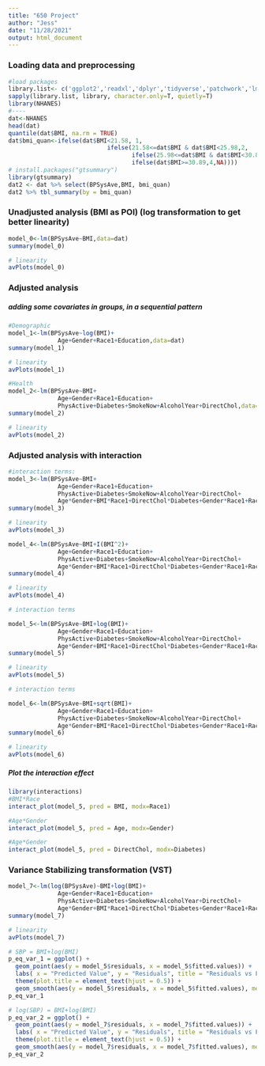---
title: "650 Project"
author: "Jess"
date: "11/28/2021"
output: html_document
---

### Loading data and preprocessing
```{r}
#load packages
library.list<- c('ggplot2','readxl','dplyr','tidyverse','patchwork','lme4','effects','sjPlot',"emmeans","gridExtra","car") #load packages
sapply(library.list, library, character.only=T, quietly=T)
library(NHANES)
#----
dat<-NHANES
head(dat)
quantile(dat$BMI, na.rm = TRUE)
dat$bmi_quan<-ifelse(dat$BMI<21.58, 1,
                            ifelse(21.58<=dat$BMI & dat$BMI<25.98,2,
                                   ifelse(25.98<=dat$BMI & dat$BMI<30.89, 3,
                                   ifelse(dat$BMI>=30.89,4,NA))))
# install.packages("gtsummary")
library(gtsummary)
dat2 <- dat %>% select(BPSysAve,BMI, bmi_quan)
dat2 %>% tbl_summary(by = bmi_quan)
```

### Unadjusted analysis (BMI as POI) (log transformation to get better linearity)
```{r}
model_0<-lm(BPSysAve~BMI,data=dat)
summary(model_0)

# linearity
avPlots(model_0)
```

### Adjusted analysis 
##### adding some covariates in groups, in a sequential pattern
```{r}
#Demographic
model_1<-lm(BPSysAve~log(BMI)+
              Age+Gender+Race1+Education,data=dat)
summary(model_1)

# linearity
avPlots(model_1)
```

```{r}
#Health
model_2<-lm(BPSysAve~BMI+
              Age+Gender+Race1+Education+
              PhysActive+Diabetes+SmokeNow+AlcoholYear+DirectChol,data=dat)
summary(model_2)

# linearity
avPlots(model_2)
```


###  Adjusted analysis with interaction
```{r}
#interaction terms:
model_3<-lm(BPSysAve~BMI+
              Age+Gender+Race1+Education+
              PhysActive+Diabetes+SmokeNow+AlcoholYear+DirectChol+
              Age*Gender+BMI*Race1+DirectChol*Diabetes+Gender*Race1+Race1*Education, data=dat)
summary(model_3)

# linearity
avPlots(model_3)
```


```{r}
model_4<-lm(BPSysAve~BMI+I(BMI^2)+
              Age+Gender+Race1+Education+
              PhysActive+Diabetes+SmokeNow+AlcoholYear+DirectChol+
              Age*Gender+BMI*Race1+DirectChol*Diabetes+Gender*Race1+Race1*Education, data=dat)
summary(model_4)

# linearity
avPlots(model_4)
```

```{r}
# interaction terms

model_5<-lm(BPSysAve~BMI+log(BMI)+
              Age+Gender+Race1+Education+
              PhysActive+Diabetes+SmokeNow+AlcoholYear+DirectChol+
              Age*Gender+BMI*Race1+DirectChol*Diabetes+Gender*Race1+Race1*Education, data=dat)
summary(model_5)

# linearity
avPlots(model_5)
```

```{r}
# interaction terms

model_6<-lm(BPSysAve~BMI+sqrt(BMI)+
              Age+Gender+Race1+Education+
              PhysActive+Diabetes+SmokeNow+AlcoholYear+DirectChol+
              Age*Gender+BMI*Race1+DirectChol*Diabetes+Gender*Race1+Race1*Education, data=dat)
summary(model_6)

# linearity
avPlots(model_6)
```

##### Plot the interaction effect
```{r}
library(interactions)
#BMI*Race
interact_plot(model_5, pred = BMI, modx=Race1)
```

```{r}
#Age*Gender
interact_plot(model_5, pred = Age, modx=Gender)
```


```{r}
#Age*Gender
interact_plot(model_5, pred = DirectChol, modx=Diabetes)
```


### Variance Stabilizing transformation (VST)
```{r}

model_7<-lm(log(BPSysAve)~BMI+log(BMI)+
              Age+Gender+Race1+Education+
              PhysActive+Diabetes+SmokeNow+AlcoholYear+DirectChol+
              Age*Gender+BMI*Race1+DirectChol*Diabetes+Gender*Race1+Race1*Education, data=dat)
summary(model_7)

# linearity
avPlots(model_7)
```

```{r}
# SBP = BMI+log(BMI)
p_eq_var_1 = ggplot() + 
  geom_point(aes(y = model_5$residuals, x = model_5$fitted.values)) + 
  labs( x = "Predicted Value", y = "Residuals", title = "Residuals vs Fitted values") +
  theme(plot.title = element_text(hjust = 0.5)) +
  geom_smooth(aes(y = model_5$residuals, x = model_5$fitted.values), method='lm')
p_eq_var_1

# log(SBP) = BMI+log(BMI)
p_eq_var_2 = ggplot() + 
  geom_point(aes(y = model_7$residuals, x = model_7$fitted.values)) + 
  labs( x = "Predicted Value", y = "Residuals", title = "Residuals vs Fitted values") + 
  theme(plot.title = element_text(hjust = 0.5)) +
  geom_smooth(aes(y = model_7$residuals, x = model_7$fitted.values), method='lm')
p_eq_var_2
```

